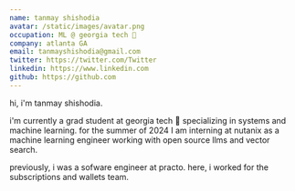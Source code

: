 ```yaml
---
name: tanmay shishodia
avatar: /static/images/avatar.png
occupation: ML @ georgia tech 🐝
company: atlanta GA
email: tanmayshishodia@gmail.com
twitter: https://twitter.com/Twitter
linkedin: https://www.linkedin.com
github: https://github.com
---
```


hi, i'm tanmay shishodia.

i'm currently a grad student at georgia tech 🐝 specializing in systems and machine learning. for the summer of 2024 I am interning at nutanix as a machine learning engineer working with open source llms and vector search.

previously, i was a sofware engineer at practo. here, i worked for the subscriptions and wallets team.
